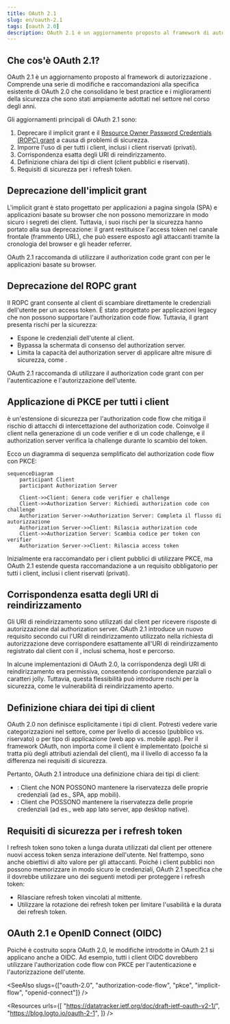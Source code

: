 ```yaml
---
title: OAuth 2.1
slug: en/oauth-2.1
tags: [oauth 2.0]
description: OAuth 2.1 è un aggiornamento proposto al framework di autorizzazione OAuth 2.0 che mira a migliorare la sicurezza e l'usabilità deprecando i flussi non sicuri e introducendo nuove best practice.
---
```


## Che cos'è OAuth 2.1?

OAuth 2.1 è un aggiornamento proposto al framework di autorizzazione <Ref slug="oauth-2.0" />. Comprende una serie di modifiche e raccomandazioni alla specifica esistente di OAuth 2.0 che consolidano le best practice e i miglioramenti della sicurezza che sono stati ampiamente adottati nel settore nel corso degli anni.

Gli aggiornamenti principali di OAuth 2.1 sono:

1. Deprecare il <Ref slug="implicit-flow">implicit grant</Ref> e il [Resource Owner Password Credentials (ROPC) grant](https://datatracker.ietf.org/doc/html/rfc6749#section-4.3) a causa di problemi di sicurezza.
2. Imporre l'uso di <Ref slug="pkce" /> per tutti i client, inclusi i <Ref slug="client" headingId="confidential-clients">client riservati (privati)</Ref>.
3. Corrispondenza esatta degli <Ref slug="redirect-uri">URI di reindirizzamento</Ref>.
4. Definizione chiara dei tipi di <Ref slug="client">client</Ref> (client pubblici e riservati).
5. Requisiti di sicurezza per i <Ref slug="refresh-token">refresh token</Ref>.

## Deprecazione dell'implicit grant

L'implicit grant è stato progettato per applicazioni a pagina singola (SPA) e applicazioni basate su browser che non possono memorizzare in modo sicuro i segreti dei client. Tuttavia, i suoi rischi per la sicurezza hanno portato alla sua deprecazione: il grant restituisce l'access token nel canale frontale (frammento URL), che può essere esposto agli attaccanti tramite la cronologia del browser e gli header referrer.

OAuth 2.1 raccomanda di utilizzare il <Ref slug="authorization-code-flow">authorization code grant</Ref> con <Ref slug="pkce" /> per le applicazioni basate su browser.

## Deprecazione del ROPC grant

Il ROPC grant consente al client di scambiare direttamente le credenziali dell'utente per un access token. È stato progettato per applicazioni legacy che non possono supportare l'authorization code flow. Tuttavia, il grant presenta rischi per la sicurezza:

- Espone le credenziali dell'utente al client.
- Bypassa la schermata di consenso del authorization server.
- Limita la capacità del authorization server di applicare altre misure di sicurezza, come <Ref slug="mfa" />.

OAuth 2.1 raccomanda di utilizzare il <Ref slug="authorization-code-flow">authorization code grant</Ref> con <Ref slug="pkce" /> per l'autenticazione e l'autorizzazione dell'utente.

## Applicazione di PKCE per tutti i client

<Ref slug="pkce" /> è un'estensione di sicurezza per l'authorization code flow che mitiga il rischio di attacchi di intercettazione del authorization code. Coinvolge il client nella generazione di un code verifier e di un code challenge, e il authorization server verifica la challenge durante lo scambio del token.

Ecco un diagramma di sequenza semplificato del authorization code flow con PKCE:

```mermaid
sequenceDiagram
    participant Client
    participant Authorization Server

    Client->>Client: Genera code verifier e challenge
    Client->>Authorization Server: Richiedi authorization code con challenge
    Authorization Server->>Authorization Server: Completa il flusso di autorizzazione
    Authorization Server->>Client: Rilascia authorization code
    Client->>Authorization Server: Scambia codice per token con verifier
    Authorization Server->>Client: Rilascia access token
```

Inizialmente era raccomandato per i <Ref slug="client" headingId="public-clients">client pubblici</Ref> di utilizzare PKCE, ma OAuth 2.1 estende questa raccomandazione a un requisito obbligatorio per tutti i client, inclusi i <Ref slug="client" headingId="confidential-clients">client riservati (privati)</Ref>.

## Corrispondenza esatta degli URI di reindirizzamento

Gli <Ref slug="redirect-uri">URI di reindirizzamento</Ref> sono utilizzati dal client per ricevere risposte di autorizzazione dal authorization server. OAuth 2.1 introduce un nuovo requisito secondo cui l'URI di reindirizzamento utilizzato nella richiesta di autorizzazione deve corrispondere esattamente all'URI di reindirizzamento registrato dal client con il <Ref slug="authorization-server" />, inclusi schema, host e percorso.

In alcune implementazioni di OAuth 2.0, la corrispondenza degli URI di reindirizzamento era permissiva, consentendo corrispondenze parziali o caratteri jolly. Tuttavia, questa flessibilità può introdurre rischi per la sicurezza, come le vulnerabilità di reindirizzamento aperto.

## Definizione chiara dei tipi di client

OAuth 2.0 non definisce esplicitamente i tipi di client. Potresti vedere varie categorizzazioni nel settore, come per livello di accesso (pubblico vs. riservato) o per tipo di applicazione (web app vs. mobile app). Per il framework OAuth, non importa come il client è implementato (poiché si tratta più degli attributi aziendali del client), ma il livello di accesso fa la differenza nei requisiti di sicurezza.

Pertanto, OAuth 2.1 introduce una definizione chiara dei tipi di client:

- <Ref slug="client" headingId="public-clients" />: Client che NON POSSONO mantenere la riservatezza delle proprie credenziali (ad es., SPA, app mobili).
- <Ref slug="client" headingId="confidential-clients" />: Client che POSSONO mantenere la riservatezza delle proprie credenziali (ad es., web app lato server, app desktop native).

## Requisiti di sicurezza per i refresh token

I <Ref slug="refresh-token">refresh token</Ref> sono token a lunga durata utilizzati dal client per ottenere nuovi access token senza interazione dell'utente. Nel frattempo, sono anche obiettivi di alto valore per gli attaccanti. Poiché i client pubblici non possono memorizzare in modo sicuro le credenziali, OAuth 2.1 specifica che il <Ref slug="authorization-server" /> dovrebbe utilizzare uno dei seguenti metodi per proteggere i refresh token:

- Rilasciare <Ref slug="refresh-token" headingId="sender-constrained-refresh-tokens">refresh token vincolati al mittente</Ref>.
- Utilizzare la <Ref slug="refresh-token" headingId="refresh-token-rotation">rotazione dei refresh token</Ref> per limitare l'usabilità e la durata dei refresh token.

## OAuth 2.1 e OpenID Connect (OIDC)

Poiché <Ref slug="openid-connect" /> è costruito sopra OAuth 2.0, le modifiche introdotte in OAuth 2.1 si applicano anche a OIDC. Ad esempio, tutti i client OIDC dovrebbero utilizzare l'authorization code flow con PKCE per l'autenticazione e l'autorizzazione dell'utente.

<SeeAlso slugs={["oauth-2.0", "authorization-code-flow", "pkce", "implicit-flow", "openid-connect"]} />

<Resources
  urls={[
    "https://datatracker.ietf.org/doc/draft-ietf-oauth-v2-1/",
    "https://blog.logto.io/oauth-2-1",
  ]}
/>
